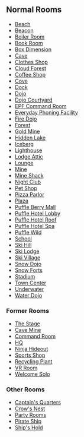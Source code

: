 {{CPW|List of rooms|Lista de Salas}}

==Normal Rooms==
*[[Beach]]
*[[Beacon]]
*[[Boiler Room]]
*[[Book Room]]
*[[Box Dimension]]
*[[Cave]]
*[[Clothes Shop]]
*[[Cloud Forest]]
*[[Coffee Shop]]
*[[Cove]]
*[[Dock]]
*[[Dojo]]
*[[Dojo Courtyard]]
*[[EPF Command Room]]
*[[Everyday Phoning Facility]]
*[[Fire Dojo]]
*[[Forest]]
*[[Gold Mine]]
*[[Hidden Lake]]
*[[Ice Berg|Iceberg]]
*[[Lighthouse]]
*[[Lodge Attic]]
*[[Lounge]]
*[[Mine]]
*[[Mine Shack]]
*[[Night Club]]
*[[Pet Shop]]
*[[Pizza Parlor]]
*[[Plaza]]
*[[Puffle Berry Mall]]
*[[Puffle Hotel Lobby]]
*[[Puffle Hotel Roof]]
*[[Puffle Hotel Spa]]
*[[Puffle Wild]]
*[[School]]
*[[Ski Hill]]
*[[Ski Lodge]]
*[[Ski Village]]
*[[Snow Dojo]]
*[[Snow Forts]]
*[[Stadium]]
*[[Town Center]]
*[[Underwater]]
*[[Water Dojo]]

===Former Rooms===
*[[The Stage]]
*[[Cave Mine]]
*[[Command Room]]
*[[HQ]]
*[[Ninja Hideout]]
*[[Sports Shop]]
*[[Eco|Recycling Plant]]
*[[VR Room]]
*[[Welcome Solo]]

===Other Rooms===
*[[Captain's Quarters]]
*[[Crow's Nest]]
*[[Party Rooms]]
*[[Pirate Ship]]
*[[Ship's Hold]]